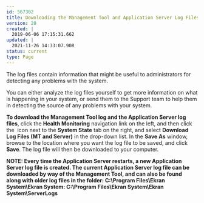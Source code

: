 ---
id: 567302
title: Downloading the Management Tool and Application Server Log Files
version: 20
created: |
  2019-06-06 17:15:31.662
updated: |
  2021-11-26 14:33:07.908
status: current
type: Page
---

The log files contain information that might be useful to administrators for detecting any problems with the system.

You can either analyze the log files yourself to get more information on what is happening in your system, or send them to the Support team to help them in detecting the source of any problems with your system.

**To download the Management Tool log and the Application Server log files**, click the **Health Monitoring** navigation link on the left, and then click the  icon next to the **System State** tab on the right, and select **Download Log Files (MT and Server)** in the drop-down list. In the **Save As** window, browse to the location where you want the log file to be saved, and click **Save**. The log file will then be downloaded to your computer.

**NOTE: Every time the Application Server restarts, a new Application Server log file is created. The current Application Server log file can be downloaded by way of the Management Tool, and can also be found along with older log files in the folder: C:\Program Files\Ekran System\Ekran System: C:\Program Files\Ekran System\Ekran System\ServerLogs**

